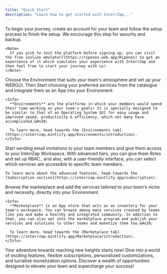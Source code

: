 ```yaml
---
title: "Quick Start"
description: "Learn how to get started with InterrZap..."
---
```


<Steps>
  <Step title="Create an InterrZap account">
    To begin your journey, create an account for your team and follow the setup process to finish the setup. We encourage this step for security and backup.

    <Note>
      If you wish to test the platform before signing up, you can visit the free [online emulator](https://ripenos.web.app/Ripenos) to get an experience of it which simulates your experience with InterrZap and then feel free to start your journey with us!
    </Note>
  </Step>

  <Step title="Choose your Environment and integrate your prefered services">
    Choose the Environment that suits your team's atmosphere and set up your WEBGUI. Then Start choosing your preferred services from the catalogue and integrate them as an App into your Environment.

    <Info>
      **Environments** are the platforms in which your members would spend their time working on your team's goals! It is specially designed to be similar to that of an Operating System GUI for easy usage and improved speed, productivity & efficiency, which not many have accomplished.&#x20;

      To learn more, head towards the [Environments tab](https://interrzap.mintlify.app/Environments/introduction).
    </Info>
  </Step>

  <Step title="Invite your team members">
    Start sending email invitations to your team members and give them access to your InterrZap Workspace. With advanced tiers, you can give them Roles and set up RBAC., and also, with a user-friendly interface, you can select which services are accessible to specific team members.

    To learn more about the advanced features, head towards the [Subscription section](https://interrzap.mintlify.app/subscription).
  </Step>

  <Step title="Browse the Marketplace">
    Browse the marketplace and add the services tailored to your team's niche and necessity, directly into your Environment.

    <Info>
      **Marketplace** is an App store that acts as an inventory for your team's workspace. You can browse among many services created by teams like you and make a healthy and integrated community. In addition to that, you can also opt into the marketplace program and publish your services and solutions to other teams and monetize them too.&#x20;

      To learn more, head towards the [Marketplace tab](https://interrzap.mintlify.app/Marketplace/introduction).
    </Info>
  </Step>

  <Step title="Join the cruise of the Beyonder of the Internet ✨">
    Your adventure towards reaching new heights starts now! Dive into a world of exciting features, flexible subscriptions, personalized customizations, and lucrative monetization options. Discover a wealth of opportunities designed to elevate your team and supercharge your success!
  </Step>
</Steps>